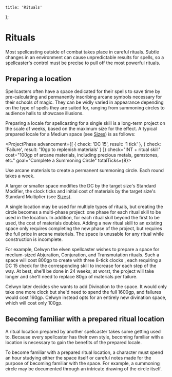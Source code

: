 
	title: 'Rituals'
};

# Rituals

Most spellcasting outside of combat takes place in careful rituals. Subtle
changes in an environment can cause unpredictable results for spells, so
a spellcaster's control must be precise to pull off the most powerful rituals.

## Preparing a location

Spellcasters often have a space dedicated for their spells to save time by
pre-calculating and permanently inscribing arcane symbols necessary for their
schools of magic. They can be widly varied in appearance depending on the type
of spells they are suited for, ranging from summoning circles to audience halls
to showcase illusions.

Preparing a locale for spellcasting for a single skill is a long-term project on
the scale of weeks, based on the maximum size for the effect. A typical prepared
locale for a Medium space (see [Sizes](/rules/basics#Sizes)) is as follows:

<ProjectPhase
	advancement={[
		{
			check: 'DC 15',
			result: '1 tick'
		},
		{
			check: 'Failure',
			result: '10gp to replenish materials'
		}
	]}
	check="INT + ritual skill"
	cost="100gp of arcane materials, including precious metals, gemstones, etc."
	goal="Complete a Summoning Circle"
	totalTicks={8}>
	<p>Use arcane materials to create a permanent summoning circle. Each round takes a week.</p>
</ProjectPhase>

A larger or smaller space modifies the DC by the target size's Standard
Modifier, the clock ticks and initial cost of materials by the target size's
Standard Multiplier (see [Sizes](/rules/basics#Sizes)).

A single location may be used for multiple types of rituals, but creating the
circle becomes a multi-phase project: one phase for each ritual skill to be used
in the location. In addition, for each ritual skill beyond the first to be used,
the cost of materials doubles. Adding a new ritual skill to an existing space
only requires completing the new phase of the project, but requires the full
price in arcane materials. The space is unusable for any ritual while
construction is incomplete.

For example, Celwyn the elven spellcaster wishes to prepare a space for
medium-sized Abjuration, Conjuration, and Transmutation rituals. Such a space
will cost 800gp to create with three 8-tick clocks <ClockSvg className="w-em h-em inline-block m-2" currentTicks={0} totalTicks={8} /> <ClockSvg className="w-em h-em inline-block m-2" currentTicks={0} totalTicks={8} /> <ClockSvg className="w-em h-em inline-block m-2" currentTicks={0} totalTicks={8} />,
each requiring a DC 15 check for the corresponding skill to increase for each
step of the way. At best, she'll be done in 24 weeks; at worst, the project
will take longer and she'll need to replace 80gp of materials per failure.

Celwyn later decides she wants to add Divination to the space. It would only
take one more clock <ClockSvg className="w-em h-em inline-block m-2" currentTicks={0} totalTicks={8} />
but she'd need to spend the full 1600gp, and failures would cost 160gp. Celwyn
instead opts for an entirely new divination space, which will cost only 100gp.

## Becoming familiar with a prepared ritual location

A ritual location prepared by another spellcaster takes some getting used to.
Because every spellcaster has their own style, becoming familiar with a location
is necessary to gain the benefits of the prepared locale.

To become familiar with a prepared ritual location, a character must spend an
hour studying either the space itself or careful notes made for the purpose of
becoming familiar with the space. For example, a summoning circle may be
documented through an intricate drawing of the circle itself.
